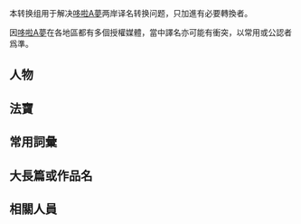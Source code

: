 {{CGroupH|name=Doraemon|desc=哆啦A夢}}<noinclude>[[Category:ACG公共轉換組模板|{{SUBPAGENAME}}]]

本转换组用于解决[[哆啦A夢]]两岸译名转换问题，只加進有必要轉換者。

因[[哆啦A夢]]在各地區都有多個授權媒體，當中譯名亦可能有衝突，以常用或公認者爲準。

==人物==
</noinclude>
{{CItem|zh-hans:哆啦A梦;zh-hk:多啦A夢;zh-tw:哆啦A夢;|original={{lang|ja|ドラえもん}}}}
{{CItem|zh-hans:哆啦;zh-hk:多啦;zh-tw:哆啦;|original={{lang|ja|ドラ}}}}
{{CItem|zh-hans:世修;zh-hant:舍華斯;zh-hk:小雄;zh-tw:世修;|original={{lang|ja|セワシ}}}}
{{CItem|zh-hans:小花;zh-hk:胖妹;zh-tw:小花;}}
{{CItem|zh-hans:野比大助;zh-hk:野比大助;zh-tw:野比伸助;|original={{lang|ja|野比のび助}}}}
{{CItem|zh-hans:大助;zh-hk:大助;zh-tw:伸助;|original={{lang|ja|のび助}}}}
<noinclude>

==法寶==
</noinclude>
{{CItem|zh-hans:道具;zh-hk:法寶;zh-tw:道具;|original={{lang|ja|どこでもドア}}}}
{{CItem|zh-hans:任意门;zh-hk:隨意門;zh-tw:任意門;|original={{lang|ja|どこでもドア}}}}
{{CItem|zh-hans:缩小灯;zh-hk:縮小電筒;zh-tw:縮小燈;|original={{lang|ja|スモールライト}}}}
{{CItem|zh-hans:放大灯;zh-hk:放大電筒;zh-tw:放大燈;|original={{lang|ja|ビッグライト}}}}
{{CItem|zh-hans:名刀“电光丸”;zh-tw:名刀「電光丸」;zh-hk: 神劍「電光丸」;|original={{lang|ja|名刀「電光丸」}}}}
{{CItem|zh-hans:名刀电光丸;zh-tw:名刀電光丸;zh-hk: 神劍電光丸;|original={{lang|ja|名刀電光丸}}}}
{{CItem|zh-hans:异说俱乐部会员徽章;zh-hk:傳說俱樂部會員襟章;zh-tw:異說俱樂部徽章;|original={{lang|ja|どこでもドア}}}}
<noinclude>

==常用詞彙==
</noinclude>
{{CItem|zh:铜锣烧;zh-hans:铜锣烧;zh-hk:豆沙包;zh-tw:銅鑼燒;|original={{lang|ja|どら焼き}}}}
{{CItem|zh:铜锣烧饼;zh-hans:铜锣烧饼;zh-hk:豆沙包;zh-tw:銅鑼燒;|original={{lang|ja|どら焼き}}}}
{{CItem|zh-hans:欺凌;zh-hk:欺凌;zh-tw:霸凌;}}
{{CItem|龙漫CORO-CORO; zh-hk:快樂龍; zh-tw:快樂快樂月刊;}}
{{CItem|龙漫GORO-GORO; zh-hk:《快樂蟲》漫畫;}}
<noinclude>

==大長篇或作品名==
</noinclude>
{{CItem|zh-cn:大雄与白金迷宫; zh-hant:大雄與白金迷宮; zh-tw:大雄與迷宮之旅; zh-hk:大雄與迷宮之旅|original={{lang|ja|ドラえもん のび太とブリキの迷宮}}}}
{{CItem|zh:大雄的发条都市冒险记; zh-cn:大雄的钥匙城历险记; zh-tw:大雄的發條都市冒險記; zh-hk:大雄的上鏈都市冒險記|original={{lang|ja|ドラえもん のび太のねじ巻き都市冒険記}}}}
{{CItem|zh-hans:大雄与动物行星; zh-hant:大雄與惑星之迷; zh-tw:大雄與惑星之迷|original={{lang|ja|ドラえもん のび太とアニマル惑星}}}}
{{CItem|zh-cn:大雄与云之王国; zh-tw:大雄與雲之王國; zh-hk:大雄與雲之國;|original={{lang|ja|ドラえもん のび太と雲の王国}}}}
{{CItem|zh-hans:大雄与不可思议的风使者;zh-hant:大雄與風之使者;zh-tw:大雄與不可思議的風使者;|original={{lang|ja|ドラえもん のび太とふしぎ風使い}}}}
{{CItem|zh-hans:大雄的恐龙（2006年版）;zh-hant:新·大雄的恐龍;|original={{lang|ja|ドラえもん のび太の恐竜2006}}}}
{{CItem|zh-cn:大雄的奇幻大冒险;zh-hk:大雄的新魔界大冒險~7人の魔法師~;zh-tw:大雄的新魔界大冒險~7人魔法使~;|original={{lang|ja|ドラえもん のび太の新魔界大冒険 〜7人の魔法使い〜}}}}
{{CItem|zh-hans:大雄与绿巨人传; zh-hant:大雄與綠之巨人傳;|original={{lang|ja|ドラえもん のび太と緑の巨人伝}}}}
{{CItem|zh-hans:;zh-tw:哆啦A夢：大雄與奇跡之島;zh-hk:大雄與奇跡之島~動物歷險記~;|original={{lang|ja|ドラえもん のび太と奇跡の島 〜アニマル アドベンチャー〜}}}}
{{CItem|zh-cn:新·大雄的大魔境~贝可与5人探险队~; zh-tw:新·大雄的大魔境~扁扁與5人之探險隊~; zh-hk:新·大雄的大魔境~柏高與5人之探險隊~|original={{lang|ja|新・のび太の大魔境 ～ペコと5人の探検隊～}}}}
{{CItem|zh-cn:哆啦A梦：伴我同行; zh-tw:STAND BY ME 哆啦A夢; zh-hk:STAND BY ME：多啦A夢 3D|original={{lang|ja|STAND BY ME ドラえもん}}}}
{{CItem|zh-cn:新·大雄的日本诞生; zh-tw:新·大雄的日本誕生; zh-hk:新·大雄之日本誕生|original={{lang|ja|新・のび太の日本誕生}}}}
{{CItem|zh-cn:大雄的南极冰冰凉大冒险; zh-tw:大雄的南極冰天雪地大冒險; zh-hk:大雄之南極凍冰冰大冒險|original={{lang|ja|映画ドラえもん のび太の南極カチコチ大冒険}}}}
{{CItem|zh-cn:哆啦A梦：伴我同行2; zh-hk:STAND BY ME 多啦A夢 2; zh-tw:STAND BY ME 哆啦A夢 2;|original={{lang|ja|STAND BY ME ドラえもん 2}}}}
{{CItem|zh:哆啦A夢七小子;zh-hk:多啦A夢族;zh-tw:哆啦A夢歷險記;|original={{lang-ja|ザ☆ドラえもんズ}}}}
<noinclude>

==相關人員==
</noinclude>
{{CItem|zh-hans:米谷良知;zh-hant:米谷良知;zh-cn:米谷良知;zh-tw:米谷良知;zh-hk:米谷良知;zh-sg:米谷良知;zh-mo:米谷良知;|original={{lang|ja|米谷良知}}}}
{{CItem|zh-hans:米谷 良知;zh-hant:米谷 良知;zh-cn:米谷 良知;zh-tw:米谷 良知;zh-hk:米谷 良知;zh-sg:米谷 良知;zh-mo:米谷 良知;|original={{lang|ja|米谷 良知}}}}
{{CItem|zh-hans:让·雷诺;zh-hk:尚·連奴;zh-tw:尚·雷諾;|original=Jean Reno}}
<noinclude>
</noinclude>{{CGroupF}}